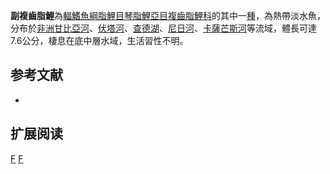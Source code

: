{{Speciesbox 
| genus = Paradistichodus
| species = dimidiatus
| status = LC
| status_system = IUCN3.1
| authority =  [[Pellegrin|Pellegrin]], 1904
| synonyms = *''Nannocharax dimidiatus ,Pellegrin, 1904 ''
*''Distichodus ansorgii ,Boulenger, 1911 ''
*''Distichodus ansorgei ,Boulenger, 1911''
*''Paradistichodus elegans ,Pellegrin, 1922 ''
}}
'''副複齒脂鯉'''為[[輻鰭魚綱|輻鰭魚綱]][[脂鯉目|脂鯉目]][[琴脂鯉亞目|琴脂鯉亞目]][[複齒脂鯉科|複齒脂鯉科]]的其中一[[種|種]]，為熱帶淡水魚，分布於[[非洲|非洲]][[甘比亞河|甘比亞河]]、[[伏塔河|伏塔河]]、[[查德湖|查德湖]]、[[尼日河|尼日河]]、[[卡薩芒斯河|卡薩芒斯河]]等流域，體長可達7.6公分，棲息在底中層水域，生活習性不明。

==参考文献==
{{refbegin}}
*{{FishBase_species|genus=Paradistichodus|species=dimidiatus|year=2014|month=2}}
{{refend}}

== 扩展阅读 ==
{{refbegin}}
{{wikispecies-inline|Paradistichodus dimidiatus|副複齒脂鯉}}
{{refend}}

{{Taxonbar|from=Q5408486}}

[[Category:IUCN红色名录无危物种|F]]
[[Category:復齒脂鯉科|F]]


{{魚類小作品}}